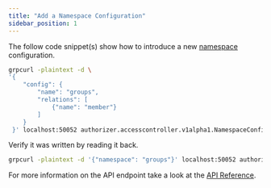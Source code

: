```yaml
---
title: "Add a Namespace Configuration"
sidebar_position: 1
---
```


The follow code snippet(s) show how to introduce a new [namespace](../overview/concepts/namespaces) configuration.


```sh
grpcurl -plaintext -d \
'{
    "config": {
        "name": "groups",
        "relations": [
            {"name": "member"}
        ]
    }
 }' localhost:50052 authorizer.accesscontroller.v1alpha1.NamespaceConfigService.WriteConfig
```

Verify it was written by reading it back.

```sh
grpcurl -plaintext -d '{"namespace": "groups"}' localhost:50052 authorizer.accesscontroller.v1alpha1.NamespaceConfigService.ReadConfig
```

For more information on the API endpoint take a look at the [API Reference](../api-reference#namespaceconfigservice).